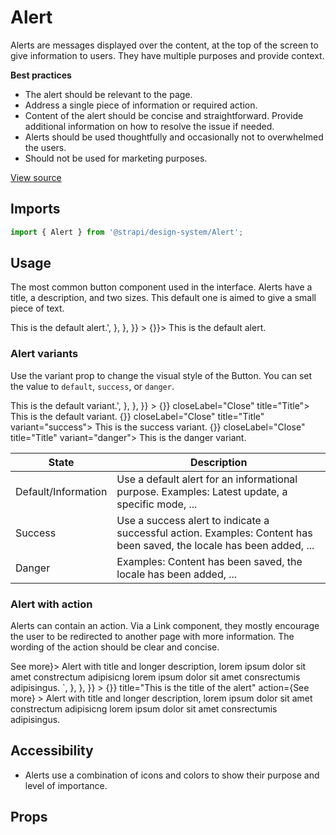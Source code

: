 <!--- Alert.stories.mdx --->


<Meta title="Design System/Molecules/Alert" component={Alert} />

# Alert

Alerts are messages displayed over the content, at the top of the screen to give information to users. They have multiple purposes and provide context.

**Best practices**

- The alert should be relevant to the page.
- Address a single piece of information or required action.
- Content of the alert should be concise and straightforward. Provide additional information on how to resolve the issue if needed.
- Alerts should be used thoughtfully and occasionally not to overwhelmed the users.
- Should not be used for marketing purposes.

[View source](https://github.com/strapi/design-system-experiments/tree/develop/packages/strapi-design-system/src/Alert)

## Imports

```js
import { Alert } from '@strapi/design-system/Alert';
```

## Usage

The most common button component used in the interface. Alerts have a title, a description, and two sizes. This default one is aimed to give a small piece of text.

<Canvas withSource="open">
  <Story
    name="base"
    parameters={{
      docs: {
        source: {
          code: '<Alert closeLabel="Close alert" title="Title">This is the default alert.</Alert>',
        },
      },
    }}
  >
    <Box style={{ width: 700 }}>
      <Alert closeLabel="Close alert" title="Title" onClose={() => {}}>
        This is the default alert.
      </Alert>
    </Box>
  </Story>
</Canvas>

### Alert variants

Use the variant prop to change the visual style of the Button.
You can set the value to `default`, `success`, or `danger`.

<Canvas withSource="open">
  <Story
    name="variants"
    parameters={{
      docs: {
        source: {
          code: '<Alert closeLabel="Close alert" title="Title" variant="success">This is the default variant.</Alert>',
        },
      },
    }}
  >
    <Box style={{ width: 700 }}>
      <Stack size={1}>
        <Alert onClose={() => {}} closeLabel="Close" title="Title">
          This is the default variant.
        </Alert>
        <Alert onClose={() => {}} closeLabel="Close" title="Title" variant="success">
          This is the success variant.
        </Alert>
        <Alert onClose={() => {}} closeLabel="Close" title="Title" variant="danger">
          This is the danger variant.
        </Alert>
      </Stack>
    </Box>
  </Story>
</Canvas>

| State               | Description                                                                                                           |
| ------------------- | --------------------------------------------------------------------------------------------------------------------- |
| Default/Information | Use a default alert for an informational purpose. Examples: Latest update, a specific mode, ...                       |
| Success             | Use a success alert to indicate a successful action. Examples: Content has been saved, the locale has been added, ... |
| Danger              | Examples: Content has been saved, the locale has been added, ...                                                      |

### Alert with action

Alerts can contain an action. Via a Link component, they mostly encourage the user to be redirected to another page with more information. The wording of the action should be clear and concise.

<Canvas withSource="open">
  <Story
    name="with action"
    parameters={{
      docs: {
        source: {
          code: `
<Alert closeLabel="Close alert" title="This is the title of the alert" action={<Link to="/somewhere">See more</Link>}>
  Alert with title and longer description, lorem ipsum dolor sit amet constrectum adipisicng lorem ipsum dolor sit
  amet consrectumis adipisingus.
</Alert>`,
        },
      },
    }}
  >
    <Box style={{ width: 700 }}>
      <Alert
        closeLabel="Close"
        onClose={() => {}}
        title="This is the title of the alert"
        action={<Link to="/somewhere">See more</Link>}
      >
        Alert with title and longer description, lorem ipsum dolor sit amet constrectum adipisicng lorem ipsum dolor sit
        amet consrectumis adipisingus.
      </Alert>
    </Box>
  </Story>
</Canvas>

## Accessibility

- Alerts use a combination of icons and colors to show their purpose and level of importance.

## Props

<ArgsTable of={Alert} />
